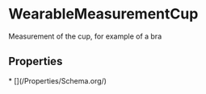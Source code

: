   
# WearableMeasurementCup

Measurement of the cup, for example of a bra

## Properties

<Grid>
* [](/Properties/Schema.org/)
</Grid>


